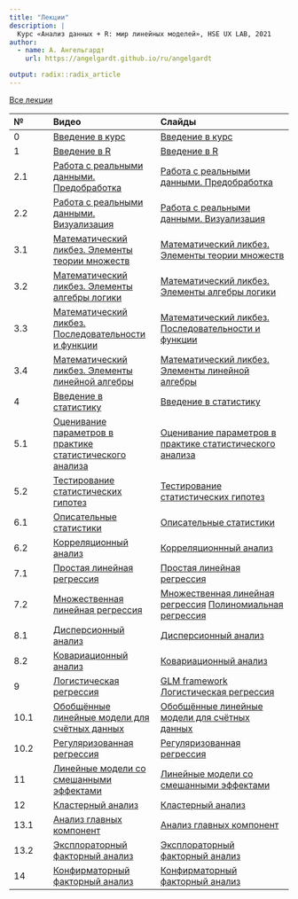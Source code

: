 ```yaml
---
title: "Лекции"
description: |
  Курс «Анализ данных + R: мир линейных моделей», HSE UX LAB, 2021
author:
  - name: А. Ангельгардт
    url: https://angelgardt.github.io/ru/angelgardt

output: radix::radix_article
---
```


[Все лекции]()

|№|Видео|Слайды|
|:--|:-------|:---------|
|0|[Введение в курс]()|[Введение в курс](https://angelgardt.github.io/hseuxlab-wlm2021/slides/0-intro)|
|1|[Введение в R]()|[Введение в R](https://angelgardt.github.io/hseuxlab-wlm2021/slides/1-r-intro)|
|2.1|[Работа с реальными данными. Предобработка]()|[Работа с реальными данными. Предобработка](https://angelgardt.github.io/hseuxlab-wlm2021/slides/2-1-tidy)|
|2.2|[Работа с реальными данными. Визуализация]()|[Работа с реальными данными. Визуализация](https://angelgardt.github.io/hseuxlab-wlm2021/slides/2-2-visualization)|
|3.1|[Математический ликбез. Элементы теории множеств]()|[Математический ликбез. Элементы теории множеств](https://angelgardt.github.io/hseuxlab-wlm2021/slides/3-1-set-theory)|
|3.2|[Математический ликбез. Элементы алгебры логики]()|[Математический ликбез. Элементы алгебры логики](https://angelgardt.github.io/hseuxlab-wlm2021/slides/3-2-logic)|
|3.3|[Математический ликбез. Последовательности и функции]()|[Математический ликбез. Последовательности и функции](https://angelgardt.github.io/hseuxlab-wlm2021/slides/3-3-calculus)|
|3.4|[Математический ликбез. Элементы линейной алгебры]()|[Математический ликбез. Элементы линейной алгебры](https://angelgardt.github.io/hseuxlab-wlm2021/slides/3-4-linal)|
|4|[Введение в статистику]()|[Введение в статистику](https://angelgardt.github.io/hseuxlab-wlm2021/slides/4-intro-stat)|
|5.1|[Оценивание параметров в практике статистического анализа]()|[Оценивание параметров в практике статистического анализа](https://angelgardt.github.io/hseuxlab-wlm2021/slides/5-1-estimation)|
|5.2|[Тестирование статистических гипотез]()|[Тестирование статистических гипотез](https://angelgardt.github.io/hseuxlab-wlm2021/slides/5-2-testing)|
|6.1|[Описательные статистики]()|[Описательные статистики](https://angelgardt.github.io/hseuxlab-wlm2021/slides/6-1-descriptives)|
|6.2|[Корреляционный анализ]()|[Корреляционнный анализ](https://angelgardt.github.io/hseuxlab-wlm2021/slides/6-2-correlations)|
|7.1|[Простая линейная регрессия]()|[Простая линейная регрессия](https://angelgardt.github.io/hseuxlab-wlm2021/slides/7-1-linear-regression#1)|
|7.2|[Множественная линейная регрессия]()|[Множественная линейная регрессия]() [Полиномиальная регрессия](https://angelgardt.github.io/hseuxlab-wlm2021/slides/7-2-multiple-linear-regression)|
|8.1|[Дисперсионный анализ]()|[Дисперсионный анализ](https://angelgardt.github.io/hseuxlab-wlm2021/slides/8-1-anova)|
|8.2|[Ковариационный анализ]()|[Ковариационный анализ](https://angelgardt.github.io/hseuxlab-wlm2021/slides/8-2-anсova)|
|9|[Логистическая регрессия]()|[GLM framework](https://angelgardt.github.io/hseuxlab-wlm2021/slides/9-1-glm) [Логистическая регрессия](https://angelgardt.github.io/hseuxlab-wlm2021/slides/9-2-binomial-regression)|
|10.1|[Обобщённые линейные модели для счётных данных]()|[Обобщённые линейные модели для счётных данных](https://angelgardt.github.io/hseuxlab-wlm2021/slides/10-1-poisson)|
|10.2|[Регуляризованная регрессия]()|[Регуляризованная регрессия](https://angelgardt.github.io/hseuxlab-wlm2021/slides/10-2-regularisation)|
|11|[Линейные модели со смешанными эффектами]()|[Линейные модели со смешанными эффектами](https://angelgardt.github.io/hseuxlab-wlm2021/slides/11-glmm)|
|12|[Кластерный анализ]()|[Кластерный анализ](https://angelgardt.github.io/hseuxlab-wlm2021/slides/12-cluster)|
|13.1|[Анализ главных компонент]()|[Анализ главных компонент](https://angelgardt.github.io/hseuxlab-wlm2021/slides/13-1-pca)|
|13.2|[Эксплораторный факторный анализ]()|[Эксплораторный факторный анализ](https://angelgardt.github.io/hseuxlab-wlm2021/slides/13-2-efa)|
|14|[Конфирматорный факторный анализ]()|[Конфирматорный факторный анализ](https://angelgardt.github.io/hseuxlab-wlm2021/slides/14-сfa)|

